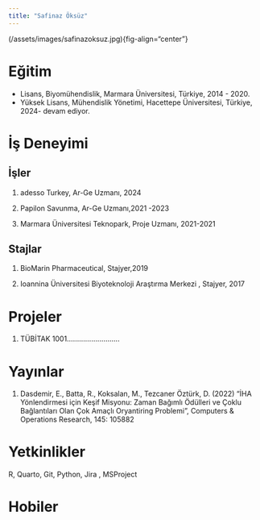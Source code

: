 ```yaml
---
title: "Safinaz Öksüz"
---
```


(/assets/images/safinazoksuz.jpg){fig-align="center"}

# Eğitim

-   Lisans, Biyomühendislik, Marmara Üniversitesi, Türkiye, 2014 - 2020.
-   Yüksek Lisans, Mühendislik Yönetimi, Hacettepe Üniversitesi, Türkiye, 2024- devam ediyor.

# İş Deneyimi

## İşler

1.  adesso Turkey, Ar-Ge Uzmanı, 2024

2.  Papilon Savunma, Ar-Ge Uzmanı,2021 -2023

3.  Marmara Üniversitesi Teknopark, Proje Uzmanı, 2021-2021

## Stajlar

1.  BioMarin Pharmaceutical, Stajyer,2019

2.  Ioannina Üniversitesi Biyoteknoloji Araştırma Merkezi ,  Stajyer, 2017

# Projeler

1.  TÜBİTAK 1001..........................

# Yayınlar

1.  Dasdemir, E., Batta, R., Koksalan, M., Tezcaner Öztürk, D. (2022) “İHA Yönlendirmesi için Keşif Misyonu: Zaman Bağımlı Ödülleri ve Çoklu Bağlantıları Olan Çok Amaçlı Oryantiring Problemi”, Computers & Operations Research, 145: 105882

# Yetkinlikler

R, Quarto, Git, Python, Jira , MSProject

# Hobiler
